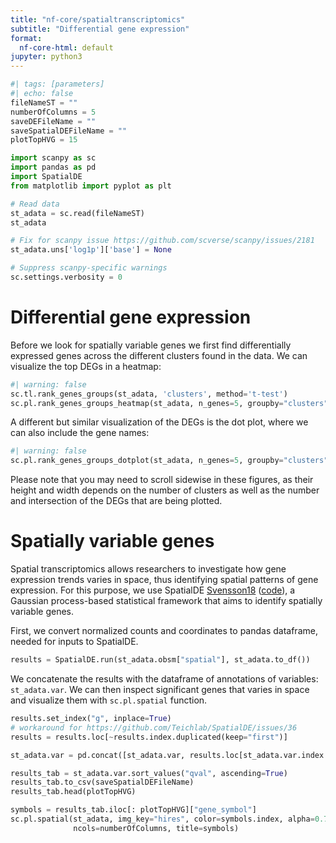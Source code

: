 ```yaml
---
title: "nf-core/spatialtranscriptomics"
subtitle: "Differential gene expression"
format:
  nf-core-html: default
jupyter: python3
---
```


```python
#| tags: [parameters]
#| echo: false
fileNameST = ""
numberOfColumns = 5
saveDEFileName = ""
saveSpatialDEFileName = ""
plotTopHVG = 15
```

```python
import scanpy as sc
import pandas as pd
import SpatialDE
from matplotlib import pyplot as plt
```

```python
# Read data
st_adata = sc.read(fileNameST)
st_adata

# Fix for scanpy issue https://github.com/scverse/scanpy/issues/2181
st_adata.uns['log1p']['base'] = None

# Suppress scanpy-specific warnings
sc.settings.verbosity = 0
```

# Differential gene expression

Before we look for spatially variable genes we first find differentially
expressed genes across the different clusters found in the data. We can
visualize the top DEGs in a heatmap:

```python
#| warning: false
sc.tl.rank_genes_groups(st_adata, 'clusters', method='t-test')
sc.pl.rank_genes_groups_heatmap(st_adata, n_genes=5, groupby="clusters")
```

A different but similar visualization of the DEGs is the dot plot, where we can
also include the gene names:

```python
#| warning: false
sc.pl.rank_genes_groups_dotplot(st_adata, n_genes=5, groupby="clusters")
```

::: {.callout-note}
Please note that you may need to scroll sidewise in these figures, as their
height and width depends on the number of clusters as well as the number and
intersection of the DEGs that are being plotted.
:::

# Spatially variable genes

Spatial transcriptomics allows researchers to investigate how gene expression
trends varies in space, thus identifying spatial patterns of gene expression.
For this purpose, we use SpatialDE
[Svensson18](https://www.nature.com/articles/nmeth.4636)
([code](https://github.com/Teichlab/SpatialDE)), a Gaussian process-based
statistical framework that aims to identify spatially variable genes.

First, we convert normalized counts and coordinates to pandas dataframe, needed
for inputs to SpatialDE.

```python
results = SpatialDE.run(st_adata.obsm["spatial"], st_adata.to_df())
```

We concatenate the results with the dataframe of annotations of variables:
`st_adata.var`. We can then inspect significant genes that varies in space and
visualize them with `sc.pl.spatial` function.


```python
results.set_index("g", inplace=True)
# workaround for https://github.com/Teichlab/SpatialDE/issues/36
results = results.loc[~results.index.duplicated(keep="first")]

st_adata.var = pd.concat([st_adata.var, results.loc[st_adata.var.index.values, :]], axis=1)

results_tab = st_adata.var.sort_values("qval", ascending=True)
results_tab.to_csv(saveSpatialDEFileName)
results_tab.head(plotTopHVG)
```

```python
symbols = results_tab.iloc[: plotTopHVG]["gene_symbol"]
sc.pl.spatial(st_adata, img_key="hires", color=symbols.index, alpha=0.7,
              ncols=numberOfColumns, title=symbols)
```
